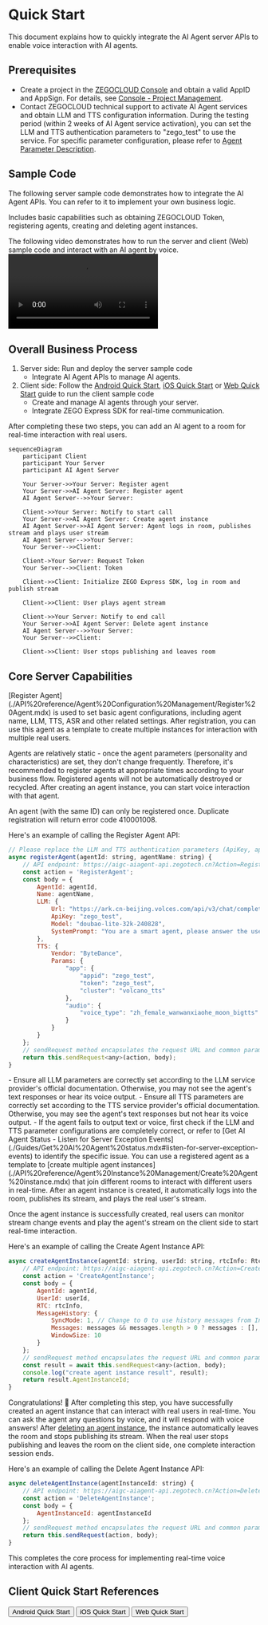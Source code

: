 # Quick Start

This document explains how to quickly integrate the AI Agent server APIs to enable voice interaction with AI agents.

## Prerequisites

- Create a project in the [ZEGOCLOUD Console](https://console.zegocloud.com/) and obtain a valid AppID and AppSign. For details, see [Console - Project Management](https://www.zegocloud.com/docs/admin-console/view-project-information?platform=all&language=all).
- Contact ZEGOCLOUD technical support to activate AI Agent services and obtain LLM and TTS configuration information.
<Note title="Note">During the testing period (within 2 weeks of AI Agent service activation), you can set the LLM and TTS authentication parameters to "zego_test" to use the service. For specific parameter configuration, please refer to [Agent Parameter Description](/aiagent-server/api-reference/common-parameter-description).</Note>

## Sample Code
The following server sample code demonstrates how to integrate the AI Agent APIs. You can refer to it to implement your own business logic.

<CardGroup cols={2}>
<Card title="Server Sample Code"  href="https://github.com/ZEGOCLOUD/ai_agent_quick_start_server" target="_blank">
Includes basic capabilities such as obtaining ZEGOCLOUD Token, registering agents, creating and deleting agent instances.
</Card>
</CardGroup>

The following video demonstrates how to run the server and client (Web) sample code and interact with an AI agent by voice.
<Video src="https://media-resource.spreading.io/docuo/workspace564/27e54a759d23575969552654cb45bf89/557a014d7c.mp4" />

## Overall Business Process

1. Server side: Run and deploy the server sample code
    - Integrate AI Agent APIs to manage AI agents.
2. Client side: Follow the [Android Quick Start](/aiagent-android/quick-start), [iOS Quick Start](/aiagent-ios/quick-start) or [Web Quick Start](/aiagent-web/quick-start) guide to run the client sample code
    - Create and manage AI agents through your server.
    - Integrate ZEGO Express SDK for real-time communication.

After completing these two steps, you can add an AI agent to a room for real-time interaction with real users.

```mermaid
sequenceDiagram
    participant Client
    participant Your Server
    participant AI Agent Server
   
    Your Server->>Your Server: Register agent
    Your Server->>AI Agent Server: Register agent
    AI Agent Server-->>Your Server: 

    Client->>Your Server: Notify to start call
    Your Server->>AI Agent Server: Create agent instance
    AI Agent Server->>AI Agent Server: Agent logs in room, publishes stream and plays user stream
    AI Agent Server-->>Your Server: 
    Your Server-->>Client: 
    
    Client->Your Server: Request Token
    Your Server-->>Client: Token
    
    Client->>Client: Initialize ZEGO Express SDK, log in room and publish stream
    
    Client->>Client: User plays agent stream
    
    Client->>Your Server: Notify to end call
    Your Server->>AI Agent Server: Delete agent instance
    AI Agent Server-->>Your Server: 
    Your Server-->>Client: 
    
    Client->>Client: User stops publishing and leaves room
```

## Core Server Capabilities

<Steps>
<Step title="Register Agent">
[Register Agent](./API%20reference/Agent%20Configuration%20Management/Register%20Agent.mdx) is used to set basic agent configurations, including agent name, LLM, TTS, ASR and other related settings. After registration, you can use this agent as a template to create multiple instances for interaction with multiple real users.

Agents are relatively static - once the agent parameters (personality and characteristics) are set, they don't change frequently. Therefore, it's recommended to register agents at appropriate times according to your business flow. Registered agents will not be automatically destroyed or recycled. After creating an agent instance, you can start voice interaction with that agent.

<Note title="Note">An agent (with the same ID) can only be registered once. Duplicate registration will return error code 410001008.</Note>

Here's an example of calling the Register Agent API:

```javascript
// Please replace the LLM and TTS authentication parameters (ApiKey, appid, token, etc.) in the following example with your actual authentication parameters.
async registerAgent(agentId: string, agentName: string) {
    // API endpoint: https://aigc-aiagent-api.zegotech.cn?Action=RegisterAgent
    const action = 'RegisterAgent';
    const body = {
        AgentId: agentId,
        Name: agentName,
        LLM: {
            Url: "https://ark.cn-beijing.volces.com/api/v3/chat/completions",
            ApiKey: "zego_test",
            Model: "doubao-lite-32k-240828",
            SystemPrompt: "You are a smart agent, please answer the user's question."
        },
        TTS: {
            Vendor: "ByteDance",
            Params: {
                "app": {
                    "appid": "zego_test",
                    "token": "zego_test",
                    "cluster": "volcano_tts"
                },
                "audio": {
                    "voice_type": "zh_female_wanwanxiaohe_moon_bigtts"
                }
            }
        }
    };
    // sendRequest method encapsulates the request URL and common parameters. For details, see: https://zegocloud.com/docs/aiagent-server/api-reference/accessing-server-apis
    return this.sendRequest<any>(action, body);
}
```

<Warning title="Warning">
- Ensure all LLM parameters are correctly set according to the LLM service provider's official documentation. Otherwise, you may not see the agent's text responses or hear its voice output.
- Ensure all TTS parameters are correctly set according to the TTS service provider's official documentation. Otherwise, you may see the agent's text responses but not hear its voice output.
- If the agent fails to output text or voice, first check if the LLM and TTS parameter configurations are completely correct, or refer to [Get AI Agent Status - Listen for Server Exception Events](./Guides/Get%20AI%20Agent%20status.mdx#listen-for-server-exception-events) to identify the specific issue.
</Warning>

</Step>
<Step title="Create Agent Instance">
You can use a registered agent as a template to [create multiple agent instances](./API%20reference/Agent%20Instance%20Management/Create%20Agent%20instance.mdx) that join different rooms to interact with different users in real-time. After an agent instance is created, it automatically logs into the room, publishes its stream, and plays the real user's stream.

Once the agent instance is successfully created, real users can monitor stream change events and play the agent's stream on the client side to start real-time interaction.

Here's an example of calling the Create Agent Instance API:

```javascript
async createAgentInstance(agentId: string, userId: string, rtcInfo: RtcInfo, messages?: any[]) {
    // API endpoint: https://aigc-aiagent-api.zegotech.cn?Action=CreateAgentInstance
    const action = 'CreateAgentInstance';
    const body = {
        AgentId: agentId,
        UserId: userId,
        RTC: rtcInfo,
        MessageHistory: {
            SyncMode: 1, // Change to 0 to use history messages from In-app chat
            Messages: messages && messages.length > 0 ? messages : [],
            WindowSize: 10
        }
    };
    // sendRequest method encapsulates the request URL and common parameters. For details, see: https://zegocloud.com/docs/aiagent-server/api-reference/accessing-server-apis
    const result = await this.sendRequest<any>(action, body);
    console.log("create agent instance result", result);
    return result.AgentInstanceId;
}
```

Congratulations! 🎉 After completing this step, you have successfully created an agent instance that can interact with real users in real-time. You can ask the agent any questions by voice, and it will respond with voice answers!
</Step>
<Step title="Delete Agent Instance">
After [deleting an agent instance](./API%20reference/Agent%20Instance%20Management/Delete%20Agent%20instance.mdx), the instance automatically leaves the room and stops publishing its stream. When the real user stops publishing and leaves the room on the client side, one complete interaction session ends.

Here's an example of calling the Delete Agent Instance API:

```javascript
async deleteAgentInstance(agentInstanceId: string) {
    // API endpoint: https://aigc-aiagent-api.zegotech.cn?Action=DeleteAgentInstance
    const action = 'DeleteAgentInstance';
    const body = {
        AgentInstanceId: agentInstanceId
    };
    // sendRequest method encapsulates the request URL and common parameters. For details, see: https://zegocloud.com/docs/aiagent-server/api-reference/accessing-server-apis
    return this.sendRequest(action, body);
}
```
</Step>
</Steps>

This completes the core process for implementing real-time voice interaction with AI agents.

## Client Quick Start References

<Button primary-color="DarkGray" target="_blank" href="/aiagent-android/quick-start">Android Quick Start</Button>
<Button primary-color="DarkGray" target="_blank" href="/aiagent-ios/quick-start">iOS Quick Start</Button>
<Button primary-color="DarkGray" target="_blank" href="/aiagent-web/quick-start">Web Quick Start</Button>